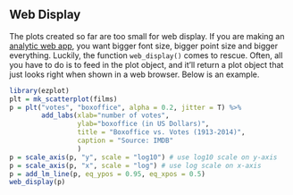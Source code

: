 ## Web Display

The plots created so far are too small for web display. If you are making an 
[analytic web app](http://app.cabaceo.com/ocpu/github/gmlang/imdb/www/#/bo), 
you want bigger font size, bigger point size and bigger everything. 
Luckily, the function `web_display()` comes to rescue. Often, all you have to 
do is to feed in the plot object, and it'll return a plot object that just 
looks right when shown in a web browser. Below is an example.

```r
library(ezplot)
plt = mk_scatterplot(films)
p = plt("votes", "boxoffice", alpha = 0.2, jitter = T) %>% 
        add_labs(xlab="number of votes", 
                 ylab="boxoffice (in US Dollars)", 
                 title = "Boxoffice vs. Votes (1913-2014)",
                 caption = "Source: IMDB"
                 )
p = scale_axis(p, "y", scale = "log10") # use log10 scale on y-axis
p = scale_axis(p, "x", scale = "log") # use log scale on x-axis
p = add_lm_line(p, eq_ypos = 0.95, eq_xpos = 0.5) 
web_display(p)
```


              
